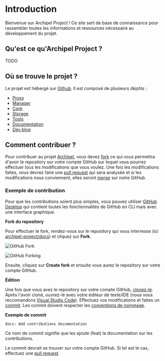 # Introduction

Bienvenue sur Archipel Project ! Ce site sert de base de connaissance pour rassembler toutes les informations et ressources nécessaire
au développement du projet.

## Qu'est ce qu'Archipel Project ?

TODO

## Où se trouve le projet ?

Le projet est hébergé sur [Github](https://github.com/archipel-project). Il est composé de plusieurs dépôts :

* [Proxy](https://github.com/archipel-project/archipel-proxy)
* [Manager](https://github.com/archipel-project/archipel-manager)
* [Core](https://github.com/archipel-project/archipel-core)
* [Storage](https://github.com/archipel-project/archipel-storage)
* [Tools](https://github.com/archipel-project/archipel-tools)
* [Documentation](https://github.com/archipel-project/docs)
* [Dev blog](https://github.com/archipel-project/dev-blog)

## Comment contribuer ?

Pour contribuer au projet [Archipel](https://github.com/archipel-project), vous devez [fork](https://docs.github.com/en/get-started/quickstart/fork-a-repo) ce qui vous permettra d'avoir le repository sur votre compte GitHub sur lequel vous pourrez effectuer tous les modifications que vous voulez. Une fois les modifications faites, vous devrez faire une [pull request](https://docs.github.com/en/pull-requests/collaborating-with-pull-requests/proposing-changes-to-your-work-with-pull-requests/about-pull-requests) qui sera analysée et si les modifications nous conviennent, elles seront [merge](https://docs.github.com/en/repositories/configuring-branches-and-merges-in-your-repository/configuring-pull-request-merges/about-merge-methods-on-github) sur notre GitHub.

### Exemple de contribution

Pour que les contributions soient plus simples, vous pouvez utiliser [GitHub Desktop](https://desktop.github.com) qui contient toutes les fonctionnalités de GitHub en CLI mais avec une interface graphique.

**Fork du repository**

Pour effectuer le fork, rendez-vous sur le repository qui vous interresse (ici [archipel-project/docs](https://github.com/archipel-project/docs)) et cliquez sur **Fork**.

![GitHub Fork](../img/fork.png)

![GitHub Forking](../img/forking.png)

Ensuite, cliquez sur **Create fork** et ensuite vous aurez le repository sur votre compte GitHub.

**Édition**

Une fois que vous avez le repository sur votre compte GitHub, [clonez-le](https://docs.github.com/en/repositories/creating-and-managing-repositories/cloning-a-repository?tool=cli). Après l'avoir cloné, ouvrez-le avec votre éditeur de texte/IDE (nous vous reccomandons [Visual Studio Code](https://code.visualstudio.com)). Effectuez vos modifications et faites un [commit](https://docs.github.com/en/pull-requests/committing-changes-to-your-project/creating-and-editing-commits/about-commits). Les commit doivent respecter les [conventions de nommage](https://www.conventionalcommits.org/fr/v1.0.0/).

**Exemple de commit**

`docs: Add contributions documentation`

Ce nom de commit signifie que les ajoute (feat) la documentation sur les contributions.

Le commit devrait se trouver sur votre compte GitHub. Si tel est le cas, effectuez une [pull request](https://docs.github.com/en/pull-requests/collaborating-with-pull-requests/proposing-changes-to-your-work-with-pull-requests/about-pull-requests).